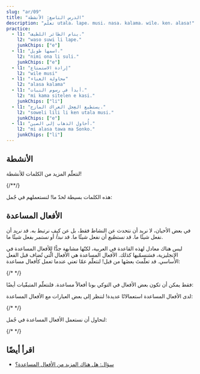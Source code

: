 ```yaml
---
slug: "ar/09"
title: "الدرس التاسع: الأنشطة"
description: "تعلّم utala، lape، musi، nasa، kalama، wile، ken، alasa!"
practice:
  - l1: "ينام الطائر اللطيف."
    l2: "waso suwi li lape."
    junkChips: ["e"]
  - l1: "اسمها طويل."
    l2: "nimi ona li suli."
    junkChips: ["e"]
  - l1: "إرادة الاستمتاع"
    l2: "wile musi"
  - l1: "محاولة الغناء"
    l2: "alasa kalama"
  - l1: "أبدأ في رسوم النبات."
    l2: "mi kama sitelen e kasi."
    junkChips: ["li"]
  - l1: "يستطيع العِجل العراك المازح."
    l2: "soweli lili li ken utala musi."
    junkChips: ["e"]
  - l1: "أُحاول الذهاب إلى الصين."
    l2: "mi alasa tawa ma Sonko."
    junkChips: ["li"]
---
```



## الأنشطة

لنتعلّم المزيد من الكلمات للأنشطة!

<List>
  <Word sl="utala" m="الهجوم، الحرب، العراك" />
  <Word sl="lape" m="النوم، الاستراح" />
  <Word sl="kalama" m="إصدار الصوت؛ صوت" />
  <Word sl="musi" m="الاستمتاع؛ مضحك، ممتع، مثير للاهتمام" />
  <Word sl="nasa" m="غريب، عجيب، سخيف" />
  {/*<Word sl="lipu" m="ورقة، كتاب، بطاقة، دفتر، موقع إلكتروني؛ أي شيء مسطّح لديه 󱥡 معلومات" />*/}
</List>

هذه الكلمات بسيطة لحدّ ما! لنستعملهم في جُمل:

<List>
  <Sentence sl="soweli li utala e jan." m="هاجم الحيوان شخصًا." />
  <Sentence sl="sina lape lon tomo." m="أنت تنام في البيت." />
  <Sentence sl="nimi ona li nasa tawa mi." m="اسمها غريب بالنسبة إلي." />
  <Sentence
    sl="jan lili li musi tan kalama."
    m="يستمتع الطفل بسبب الأصوات."
  />
</List>

## الأفعال المساعدة

في بعض الأحيان، لا نريد أن نتحدث عن النشاط فقط، بل عن كيف نرتبط به. قد _نريد_ أن نفعل شيئًا ما. قد _نستطيع_ أن نفعل شيئًا ما. قد _نبدأ_ أو _نستمر_ بفعل شيئًا ما.

ليس هناك معادل لهذه القاعدة في العربية، لكنّها مشابهة جدًّا للأفعال المساعدة في الإنجليزية، فسَنسمّيها كذلك. الأفعال المساعدة هي الأفعال الّتي تُضاف قبل الفعل الأساسي. قد تعلّمتَ بعضَها من قبل! لنتعلّم عمّا تعني عندما تعمل كأفعال مساعدة:

<List>
  <Word sl="kama" m="بدء ال...، إصباح..." />
  <Word sl="awen" m="الاستمرار في..." />
  {/* <Word sl="sona" m="المعرفة كيف..." /> */}
</List>

فقط يمكن أن تكون بعض الأفعال في التوكي بونا أفعالاً مساعدة. فلنتعلّم المتبقّيات أيضًا:

<List>
  <Word sl="wile" m="إرادة ..." />
  <Word sl="ken" m="الاستطاعة أن..." />
  <Word sl="alasa" m="المحاولة أن..." />
</List>

لدى الأفعال المساعدة استعمالاتًا عديدة! لننظر إلى بعض العبارات مع الأفعال المساعدة:

<List>
  <Word sl="wile lape" m="إرادة النوم" />
  <Word sl="awen pona" m="الاستمرار في التحسّن" />
  <Word sl="kama sona" m="الإصباح مثقّف، التعلّم" />
  {/* <Word sl="sona sitelen" m="معرفة كيفيّة الرسم" /> */}
  <Word sl="alasa kama wawa" m="المحاولة أن يصبح قويًّا" />
</List>

لنحاول أن نستعمل الأفعال المساعدة في جُمل:

<List>
  <Sentence sl="waso lili li wile lape." m="يريد الطائر الصغير أن ينام." />
  {/* <Sentence sl="jan li sona moku e kasi." m="يعرف الأشخاص كيفية أكل النباتات." /> */}
  <Sentence sl="mi kama sona e toki pona." m="أنا أتعلّم التوكي بونا." />
  <Sentence sl="sina alasa tawa ma Tosi." m="إنّك تحاول أن تذهب إلى المانيا." />
  <Sentence
    sl="toki ona li awen nasa tawa mi."
    m="كلامه لا يزال غريبًا بالنسبة إلي."
  />
</List>

<Practice exercises={frontmatter.practice} />

## اقرأ أيضًا
* [سؤال: هل هناك المزيد من الأفعال المساعدة؟](/en/more-preverbs/)

